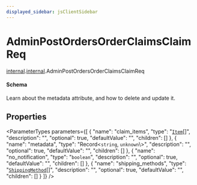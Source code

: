 ```yaml
---
displayed_sidebar: jsClientSidebar
---
```



# AdminPostOrdersOrderClaimsClaimReq

[internal](../../admin_discounts/modules/admin_discounts.internal.mdx).[internal](../modules/admin_discounts.internal.internal.mdx).AdminPostOrdersOrderClaimsClaimReq

#### Schema

Learn about the metadata attribute, and how to delete and update it.

## Properties

<ParameterTypes parameters={[
  {
    "name": "claim_items",
    "type": "[`Item`](admin_discounts.internal.Item-3.mdx)[]",
    "description": "",
    "optional": true,
    "defaultValue": "",
    "children": []
  },
  {
    "name": "metadata",
    "type": "Record<`string`, `unknown`\\>",
    "description": "",
    "optional": true,
    "defaultValue": "",
    "children": []
  },
  {
    "name": "no_notification",
    "type": "`boolean`",
    "description": "",
    "optional": true,
    "defaultValue": "",
    "children": []
  },
  {
    "name": "shipping_methods",
    "type": "[`ShippingMethod`](admin_discounts.internal.ShippingMethod-2.mdx)[]",
    "description": "",
    "optional": true,
    "defaultValue": "",
    "children": []
  }
]} />
